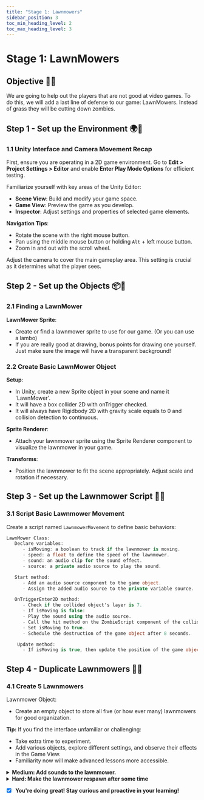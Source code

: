 ---
title: "Stage 1: Lawnmowers"
sidebar_position: 3
toc_min_heading_level: 2
toc_max_heading_level: 3
---

# Stage 1: LawnMowers

## Objective 🧐🗿

We are going to help out the players that are not good at video games. To do this, we will add a last line of defense to our game: LawnMowers. Instead of grass they will be cutting
down zombies.

## Step 1 - Set up the Environment 🌍🌱

### 1.1 Unity Interface and Camera Movement Recap

First, ensure you are operating in a 2D game environment. Go to **Edit > Project Settings > Editor** and enable **Enter Play Mode Options** for efficient testing.

Familiarize yourself with key areas of the Unity Editor:

- **Scene View**: Build and modify your game space.
- **Game View**: Preview the game as you develop.
- **Inspector**: Adjust settings and properties of selected game elements.

**Navigation Tips**:
- Rotate the scene with the right mouse button.
- Pan using the middle mouse button or holding `Alt` + left mouse button.
- Zoom in and out with the scroll wheel.

Adjust the camera to cover the main gameplay area. This setting is crucial as it determines what the player sees.

## Step 2 - Set up the Objects 📦🔧

### 2.1 Finding a LawnMower

**LawnMower Sprite**:
- Create or find a lawnmower sprite to use for our game. (Or you can use a lambo)
- If you are really good at drawing, bonus points for drawing one yourself. Just make sure the image will have a transparent background!

### 2.2 Create Basic LawnMower Object

**Setup**:
- In Unity, create a new Sprite object in your scene and name it 'LawnMower'.
- It will have a box collider 2D with onTrigger checked. 
- It will always have  Rigidbody 2D with gravity scale equals to 0 and collision detection to continuous. 

**Sprite Renderer**:
- Attach your lawnmower sprite using the Sprite Renderer component to visualize the lawnmower in your game.

**Transforms**:
- Position the lawnmower to fit the scene appropriately. Adjust scale and rotation if necessary.

## Step 3 - Set up the Lawnmower Script 🌿🚜

### 3.1 Script Basic Lawnmower Movement

Create a script named `LawnmowerMovement` to define basic behaviors:

```csharp
LawnMower Class:
   Declare variables:
      - isMoving: a boolean to track if the lawnmower is moving.
      - speed: a float to define the speed of the lawnmower.
      - sound: an audio clip for the sound effect.
      - source: a private audio source to play the sound.

   Start method:
      - Add an audio source component to the game object.
      - Assign the added audio source to the private variable source.

   OnTriggerEnter2D method:
      - Check if the collided object's layer is 7.
      - If isMoving is false:
      - Play the sound using the audio source.
      - Call the hit method on the ZombieScript component of the collided object with parameters 100 and false.
      - Set isMoving to true.
      - Schedule the destruction of the game object after 8 seconds.

    Update method:
      - If isMoving is true, then update the position of the game object by adding (speed * Time.deltaTime, 0, 0) to its current position.
```

## Step 4 - Duplicate Lawnmowers 🔁🚜

### 4.1 Create 5 Lawnmowers

Lawnmower Object:
- Create an empty object to store all five (or how ever many) lawnmowers for good organization. 

**Tip:**
If you find the interface unfamiliar or challenging:
- Take extra time to experiment.
- Add various objects, explore different settings, and observe their effects in the Game View. 
- Familiarity now will make advanced lessons more accessible.

<details>
    <summary><strong>Medium: Add sounds to the lawnmower.</strong></summary>

**Goal: Add sound effects when the lawnmower triggers.**

    **5.1 Create an audio component**

        After adding the component, assign a sound clip to the component. 

    **5.2 Modify the script**

        Make the sound play when the lawnmower triggers in the lawnmower script. 
</details>

<details>
    <summary><strong>Hard: Make the lawnmower respawn after some time</strong></summary>

**Goal: Create a way for the lawnmovers to respawn after used. **

    **6.1 Add respawn script to lawnmower**

        As a pro gamer, we will have to add a respawn time to our lawnmower script. Hint: Time. 
</details>

- [x] **You're doing great! Stay curious and proactive in your learning!**